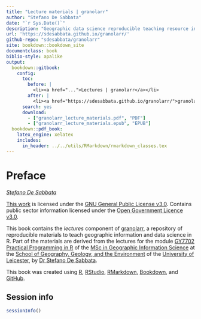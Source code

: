 ```yaml
---
title: "Lecture materials | granolarr"
author: "Stefano De Sabbata"
date: "`r Sys.Date()`"
description: "Geographic data science reproducible teaching resource in R, Lecture materials"
url: 'https://sdesabbata.github.io/granolarr/'
github-repo: "sdesabbata/granolarr"
site: bookdown::bookdown_site
documentclass: book
biblio-style: apalike
output:
  bookdown::gitbook:
    config:
      toc:
        before: |
          <li><a href="...">Lectures | granolarr</a></li>
        after: |
          <li><a href="https://sdesabbata.github.io/granolarr/">granolarr</a></li>
      search: yes
      download:
        - ["granolarr_lecture_materials.pdf", "PDF"]
        - ["granolarr_lecture_materials.epub", "EPUB"]
  bookdown::pdf_book:
    latex_engine: xelatex
    includes:
      in_header: ../../utils/RMarkdown/rmarkdown_classes.tex
---
```


# Preface {-}

*[Stefano De Sabbata](https://stefanodesabbata.com)*

[This work](https://github.com/sdesabbata/GY7702) is licensed under the [GNU General Public License v3.0](https://www.gnu.org/licenses/gpl-3.0.html). Contains public sector information licensed under the [Open Government Licence v3.0](http://www.nationalarchives.gov.uk/doc/open-government-licence).

This book contains the *lectures* component of [granolarr](https://github.com/sdesabbata/granolarr), a repository of reproducible materials to teach geographic information and data science in R. Part of the materials are derived from the lectures for the module [GY7702 Practical Programming in R](https://sdesabbata.github.io/GY7702/) of the [MSc in Geographic Information Science](https://le.ac.uk/courses/geographical-information-science-msc/2019) at the [School of Geography, Geology, and the Environment](https://le.ac.uk/gge) of the [University of Leicester](https://le.ac.uk/), by [Dr Stefano De Sabbata](https://stefanodesabbata.com/).

This book was created using [R](https://www.r-project.org/), [RStudio](https://www.rstudio.com/), [RMarkdown](https://rmarkdown.rstudio.com/), [Bookdown](https://bookdown.org/), and [GitHub](https://github.com/sdesabbata).



## Session info {-}
```r
sessionInfo()
```

